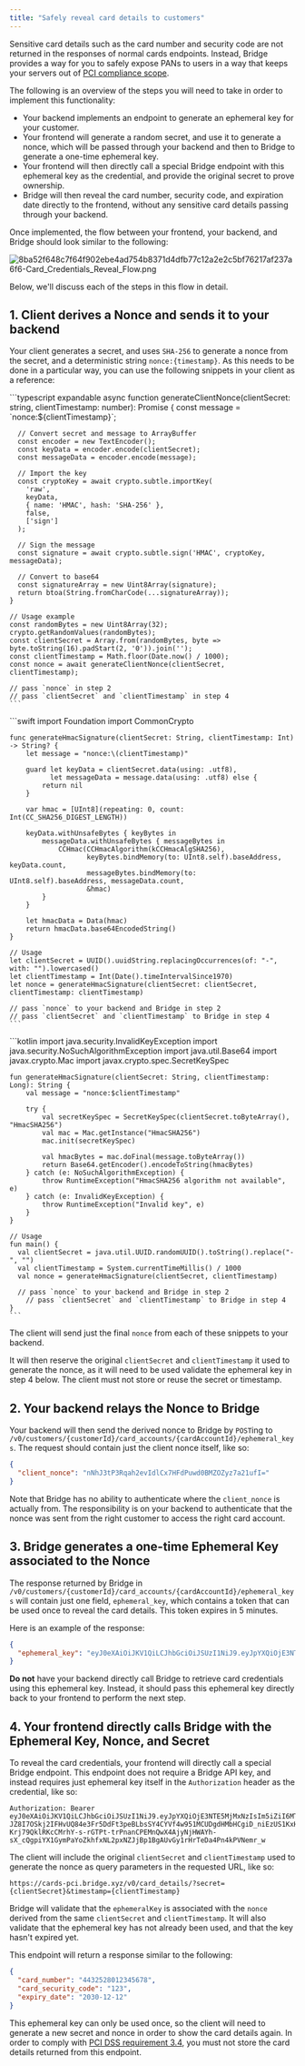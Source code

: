 ```yaml
---
title: "Safely reveal card details to customers"
---
```


Sensitive card details such as the card number and security code are not returned in the responses of normal cards endpoints. Instead, Bridge provides a way for you to safely expose PANs to users in a way that keeps your servers out of [PCI compliance scope](https://listings.pcisecuritystandards.org/documents/PCIDSS_QRGv3_1.pdf).

The following is an overview of the steps you will need to take in order to implement this functionality:

- Your backend implements an endpoint to generate an ephemeral key for your customer.
- Your frontend will generate a random secret, and use it to generate a nonce, which will be passed through your backend and then to Bridge to generate a one-time ephemeral key.
- Your frontend will then directly call a special Bridge endpoint with this ephemeral key as the credential, and provide the original secret to prove ownership.
- Bridge will then reveal the card number, security code, and expiration date directly to the frontend, without any sensitive card details passing through your backend.

Once implemented, the flow between your frontend, your backend, and Bridge should look similar to the following:

![8ba52f648c7f64f902ebe4ad754b8371d4dfb77c12a2e2c5bf76217af237a6f6-Card_Credentials_Reveal_Flow.png](/images/8ba52f648c7f64f902ebe4ad754b8371d4dfb77c12a2e2c5bf76217af237a6f6-Card_Credentials_Reveal_Flow.png)

Below, we'll discuss each of the steps in this flow in detail.

## **1. Client derives a Nonce and sends it to your backend**

Your client generates a secret, and uses `SHA-256` to generate a nonce from the secret, and a deterministic string `nonce:{timestamp}`. As this needs to be done in a particular way, you can use the following snippets in your client as a reference:

<Tabs>
  <Tab title="Typescript">
    ```typescript expandable
    async function generateClientNonce(clientSecret: string, clientTimestamp: number): Promise<string> {
      const message = `nonce:${clientTimestamp}`;
      
      // Convert secret and message to ArrayBuffer
      const encoder = new TextEncoder();
      const keyData = encoder.encode(clientSecret);
      const messageData = encoder.encode(message);
      
      // Import the key
      const cryptoKey = await crypto.subtle.importKey(
        'raw',
        keyData,
        { name: 'HMAC', hash: 'SHA-256' },
        false,
        ['sign']
      );
      
      // Sign the message
      const signature = await crypto.subtle.sign('HMAC', cryptoKey, messageData);
      
      // Convert to base64
      const signatureArray = new Uint8Array(signature);
      return btoa(String.fromCharCode(...signatureArray));
    }
    
    // Usage example
    const randomBytes = new Uint8Array(32);
    crypto.getRandomValues(randomBytes);
    const clientSecret = Array.from(randomBytes, byte => byte.toString(16).padStart(2, '0')).join('');
    const clientTimestamp = Math.floor(Date.now() / 1000);
    const nonce = await generateClientNonce(clientSecret, clientTimestamp);
    
    // pass `nonce` in step 2
    // pass `clientSecret` and `clientTimestamp` in step 4 
    ```
  </Tab>
  <Tab title="Swift">
    ```swift
    import Foundation
    import CommonCrypto
    
    func generateHmacSignature(clientSecret: String, clientTimestamp: Int) -> String? {
        let message = "nonce:\(clientTimestamp)"
        
        guard let keyData = clientSecret.data(using: .utf8),
              let messageData = message.data(using: .utf8) else {
            return nil
        }
        
        var hmac = [UInt8](repeating: 0, count: Int(CC_SHA256_DIGEST_LENGTH))
        
        keyData.withUnsafeBytes { keyBytes in
            messageData.withUnsafeBytes { messageBytes in
                CCHmac(CCHmacAlgorithm(kCCHmacAlgSHA256),
                       keyBytes.bindMemory(to: UInt8.self).baseAddress, keyData.count,
                       messageBytes.bindMemory(to: UInt8.self).baseAddress, messageData.count,
                       &hmac)
            }
        }
        
        let hmacData = Data(hmac)
        return hmacData.base64EncodedString()
    }
    
    // Usage
    let clientSecret = UUID().uuidString.replacingOccurrences(of: "-", with: "").lowercased()
    let clientTimestamp = Int(Date().timeIntervalSince1970)
    let nonce = generateHmacSignature(clientSecret: clientSecret, clientTimestamp: clientTimestamp)
    
    // pass `nonce` to your backend and Bridge in step 2
    // pass `clientSecret` and `clientTimestamp` to Bridge in step 4
    ```
  </Tab>
  <Tab title="Kotlin">
    ```kotlin
    import java.security.InvalidKeyException
    import java.security.NoSuchAlgorithmException
    import java.util.Base64
    import javax.crypto.Mac
    import javax.crypto.spec.SecretKeySpec
    
    fun generateHmacSignature(clientSecret: String, clientTimestamp: Long): String {
        val message = "nonce:$clientTimestamp"
        
        try {
            val secretKeySpec = SecretKeySpec(clientSecret.toByteArray(), "HmacSHA256")
            val mac = Mac.getInstance("HmacSHA256")
            mac.init(secretKeySpec)
            
            val hmacBytes = mac.doFinal(message.toByteArray())
            return Base64.getEncoder().encodeToString(hmacBytes)
        } catch (e: NoSuchAlgorithmException) {
            throw RuntimeException("HmacSHA256 algorithm not available", e)
        } catch (e: InvalidKeyException) {
            throw RuntimeException("Invalid key", e)
        }
    }
    
    // Usage
    fun main() {
      val clientSecret = java.util.UUID.randomUUID().toString().replace("-", "")
      val clientTimestamp = System.currentTimeMillis() / 1000
      val nonce = generateHmacSignature(clientSecret, clientTimestamp)
      
      // pass `nonce` to your backend and Bridge in step 2
    	// pass `clientSecret` and `clientTimestamp` to Bridge in step 4
    }
    ```
  </Tab>
</Tabs>

The client will send just the final `nonce` from each of these snippets to your backend.

It will then reserve the original `clientSecret` and `clientTimestamp` it used to generate the nonce, as it will need to be used validate the ephemeral key in step 4 below. The client must not store or reuse the secret or timestamp.

## **2. Your backend relays the Nonce to Bridge**

Your backend will then send the derived nonce to Bridge by `POST`ing to `/v0/customers/{customerId}/card_accounts/{cardAccountId}/ephemeral_keys`. The request should contain just the client nonce itself, like so:

```json
{
  "client_nonce": "nNhJ3tP3Rqah2evIdlCx7HFdPuwd0BMZOZyz7a21ufI="
}
```

Note that Bridge has no ability to authenticate where the `client_nonce` is actually from. The responsibility is on your backend to authenticate that the nonce was sent from the right customer to access the right card account.

## **3. Bridge generates a one-time Ephemeral Key associated to the Nonce**

The response returned by Bridge in `/v0/customers/{customerId}/card_accounts/{cardAccountId}/ephemeral_keys` will contain just one field, `ephemeral_key`, which contains a token that can be used once to reveal the card details. This token expires in 5 minutes.

Here is an example of the response:

```json
{
  "ephemeral_key": "eyJ0eXAiOiJKV1QiLCJhbGciOiJSUzI1NiJ9.eyJpYXQiOjE3NTE5MjMxNzIsIm5iZiI6MTc1MTkyMzE3MiwiZXhwIjoxNzUxOTIzNDcyLCJzdWIiOiJmMTg0M2IwNi0xZTgwLTQzMGUtOGUxMy01MTk5OWNmNjZmYjgiLCJhdWQiOiJzZGZzZmQiLCJpc3MiOiJicmlkZ2UtcGNpIn0.QBP7SKYildM9raQN_m3bijbaqO-JZ8I7OSkj2IFHvUQ84e3Fr5DdFt3peBLbsSY4CYVf4w951MCUDgdHMbHCgiD_niEzUS1KxHtT3otT1dbCg4DO0MY3siwjsV9UAWd4huLYvBACWs316Ydk_38Qy5Q_cudkvTKHBzMYm7LsKMwEiCGDeFw95_JJwmvWCoLPx2Xn7MXfYeFOMEYXBKSiUwNtoGVYJxPeO4C-Krj79QklRKcCMrhY-s-rGTPt-trPnanCPEMnQwX4AjyNjHWAYh-sX_cQgpiYX1GymPaYoZkhfxNL2pxNZJjBp1BgAUvGy1rHrTeDa4Pn4kPVNemr_w"
}
```

**Do not** have your backend directly call Bridge to retrieve card credentials using this ephemeral key. Instead, it should pass this ephemeral key directly back to your frontend to perform the next step.

## **4. Your frontend directly calls Bridge with the Ephemeral Key, Nonce, and Secret**

To reveal the card credentials, your frontend will directly call a special Bridge endpoint. This endpoint does not require a Bridge API key, and instead requires just ephemeral key itself in the `Authorization` header as the credential, like so:

```
Authorization: Bearer eyJ0eXAiOiJKV1QiLCJhbGciOiJSUzI1NiJ9.eyJpYXQiOjE3NTE5MjMxNzIsIm5iZiI6MTc1MTkyMzE3MiwiZXhwIjoxNzUxOTIzNDcyLCJzdWIiOiJmMTg0M2IwNi0xZTgwLTQzMGUtOGUxMy01MTk5OWNmNjZmYjgiLCJhdWQiOiJzZGZzZmQiLCJpc3MiOiJicmlkZ2UtcGNpIn0.QBP7SKYildM9raQN_m3bijbaqO-JZ8I7OSkj2IFHvUQ84e3Fr5DdFt3peBLbsSY4CYVf4w951MCUDgdHMbHCgiD_niEzUS1KxHtT3otT1dbCg4DO0MY3siwjsV9UAWd4huLYvBACWs316Ydk_38Qy5Q_cudkvTKHBzMYm7LsKMwEiCGDeFw95_JJwmvWCoLPx2Xn7MXfYeFOMEYXBKSiUwNtoGVYJxPeO4C-Krj79QklRKcCMrhY-s-rGTPt-trPnanCPEMnQwX4AjyNjHWAYh-sX_cQgpiYX1GymPaYoZkhfxNL2pxNZJjBp1BgAUvGy1rHrTeDa4Pn4kPVNemr_w
```

The client will include the original `clientSecret` and `clientTimestamp` used to generate the nonce as query parameters in the requested URL, like so:

```
https://cards-pci.bridge.xyz/v0/card_details/?secret={clientSecret}&timestamp={clientTimestamp}
```

Bridge will validate that the `ephemeralKey` is associated with the `nonce` derived from the same `clientSecret` and `clientTimestamp`. It will also validate that the ephemeral key has not already been used, and that the key hasn't expired yet.

This endpoint will return a response similar to the following:

```json
{
  "card_number": "4432528012345678",
  "card_security_code": "123",
  "expiry_date": "2030-12-12"
}
```

This ephemeral key can only be used once, so the client will need to generate a new secret and nonce in order to show the card details again. In order to comply with [PCI DSS requirement 3.4](https://listings.pcisecuritystandards.org/documents/PCIDSS_QRGv3_1.pdf), you must not store the card details returned from this endpoint.